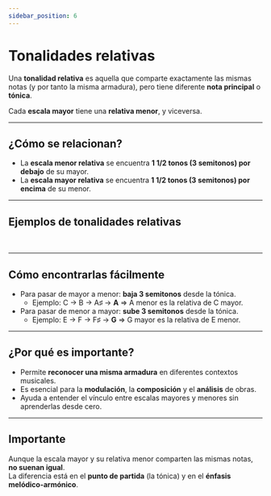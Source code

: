 ```yaml
---
sidebar_position: 6
---
```



# Tonalidades relativas

Una **tonalidad relativa** es aquella que comparte exactamente las mismas notas (y por tanto la misma armadura), pero tiene diferente **nota principal** o **tónica**.

Cada **escala mayor** tiene una **relativa menor**, y viceversa.

---

## ¿Cómo se relacionan?

- La **escala menor relativa** se encuentra **1 1/2 tonos (3 semitonos) por debajo** de su mayor.
- La **escala mayor relativa** se encuentra **1 1/2 tonos (3 semitonos) por encima** de su menor.

---

## Ejemplos de tonalidades relativas

<div class="columns">
  <div class="column">
    <Table
      columns={['Mayor', 'Relativa menor']}
      widths={[100]}
      rows={[
        ['C', 'A menor'],
        ['G', 'E menor'],
        ['D', 'B menor'],
        ['A', 'F♯ menor'],
        ['E', 'C♯ menor'],
        ['B', 'G♯ menor'],
        ['F♯', 'D♯ menor'],
        ['C♯', 'A♯ menor'],
      ]}
    />
  </div>
  <div class="column">
    <Table
      columns={['Mayor', 'Relativa menor']}
      widths={[100]}
      rows={[
        ['F', 'D menor'],
        ['B♭', 'G menor'],
        ['E♭', 'C menor'],
        ['A♭', 'F menor'],
        ['D♭', 'B♭ menor'],
        ['G♭', 'E♭ menor'],
        ['C♭', 'A♭ menor'],
      ]}
    />
  </div>
</div>

---

## Cómo encontrarlas fácilmente

- Para pasar de mayor a menor: **baja 3 semitonos** desde la tónica.
  - Ejemplo: C → B → A♯ → **A** ⇒ A menor es la relativa de C mayor.
- Para pasar de menor a mayor: **sube 3 semitonos** desde la tónica.
  - Ejemplo: E → F → F♯ → **G** ⇒ G mayor es la relativa de E menor.

---

## ¿Por qué es importante?

- Permite **reconocer una misma armadura** en diferentes contextos musicales.
- Es esencial para la **modulación**, la **composición** y el **análisis** de obras.
- Ayuda a entender el vínculo entre escalas mayores y menores sin aprenderlas desde cero.

---

## Importante

Aunque la escala mayor y su relativa menor comparten las mismas notas, **no suenan igual**.  
La diferencia está en el **punto de partida** (la tónica) y en el **énfasis melódico-armónico**.

<DonateButton />
<Comments />
